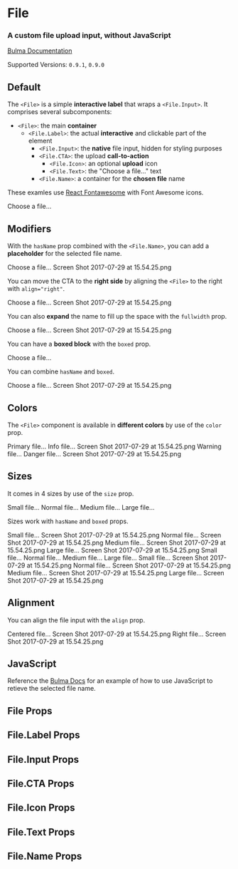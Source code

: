 


<Meta title="Form/File" component={File} />

# File

### A custom **file upload** input, without JavaScript

[Bulma Documentation](https://bulma.io/documentation/form/file/)

Supported Versions: `0.9.1`, `0.9.0`

## Default

The `<File>` is a simple **interactive label** that wraps a `<File.Input>`. It comprises several subcomponents:

- `<File>`: the main **container**
  - `<File.Label>`: the actual **interactive** and clickable part of the element
    - `<File.Input>`: the **native** file input, hidden for styling purposes
    - `<File.CTA>`: the upload **call-to-action**
      - `<File.Icon>`: an optional **upload** icon
      - `<File.Text>`: the "Choose a file…" text
    - `<File.Name>`: a container for the **chosen file** name

These examles use [React Fontawesome](https://github.com/FortAwesome/react-fontawesome) with Font Awesome icons.

<Canvas>
  <Story name="Default">
    <File>
      <File.Label>
        <File.Input name="resume" />
        <File.CTA>
          <File.Icon>
            <FontAwesomeIcon icon={faUpload} />
          </File.Icon>
          <File.Text>
            Choose a file...
          </File.Text>
        </File.CTA>
      </File.Label>
    </File>
  </Story>
</Canvas>

## Modifiers

With the `hasName` prop combined with the `<File.Name>`, you can add a **placeholder** for the selected file name.

<Canvas>
  <Story name="With name">
    <File hasName>
      <File.Label>
        <File.Input name="resume" />
        <File.CTA>
          <File.Icon>
            <FontAwesomeIcon icon={faUpload} />
          </File.Icon>
          <File.Text>
            Choose a file...
          </File.Text>
        </File.CTA>
        <File.Name>
          Screen Shot 2017-07-29 at 15.54.25.png
        </File.Name>
      </File.Label>
    </File>
  </Story>
</Canvas>

You can move the CTA to the **right side** by aligning the `<File>` to the right with `align="right"`.

<Canvas>
  <Story name="With CTA right">
    <File align="right" hasName>
      <File.Label>
        <File.Input name="resume" />
        <File.CTA>
          <File.Icon>
            <FontAwesomeIcon icon={faUpload} />
          </File.Icon>
          <File.Text>
            Choose a file...
          </File.Text>
        </File.CTA>
        <File.Name>
          Screen Shot 2017-07-29 at 15.54.25.png
        </File.Name>
      </File.Label>
    </File>
  </Story>
</Canvas>

You can also **expand** the name to fill up the space with the `fullwidth` prop.

<Canvas>
  <Story name="Fullwidth">
    <File hasName fullwidth>
      <File.Label>
        <File.Input name="resume" />
        <File.CTA>
          <File.Icon>
            <FontAwesomeIcon icon={faUpload} />
          </File.Icon>
          <File.Text>
            Choose a file...
          </File.Text>
        </File.CTA>
        <File.Name>
          Screen Shot 2017-07-29 at 15.54.25.png
        </File.Name>
      </File.Label>
    </File>
  </Story>
</Canvas>

You can have a **boxed block** with the `boxed` prop.

<Canvas>
  <Story name="Boxed">
    <File boxed>
      <File.Label>
        <File.Input name="resume" />
        <File.CTA>
          <File.Icon>
            <FontAwesomeIcon icon={faUpload} />
          </File.Icon>
          <File.Text>
            Choose a file...
          </File.Text>
        </File.CTA>
      </File.Label>
    </File>
  </Story>
</Canvas>

You can combine `hasName` and `boxed`.

<Canvas>
  <Story name="Boxed with name">
    <File hasName boxed>
      <File.Label>
        <File.Input name="resume" />
        <File.CTA>
          <File.Icon>
            <FontAwesomeIcon icon={faUpload} />
          </File.Icon>
          <File.Text>
            Choose a file...
          </File.Text>
        </File.CTA>
        <File.Name>
          Screen Shot 2017-07-29 at 15.54.25.png
        </File.Name>
      </File.Label>
    </File>
  </Story>
</Canvas>

## Colors

The `<File>` component is available in **different colors** by use of the `color` prop.

<Canvas>
  <Story name="Colors">
    <Field>
      <File color="primary">
        <File.Label>
          <File.Input name="resume" />
          <File.CTA>
            <File.Icon>
              <FontAwesomeIcon icon={faUpload} />
            </File.Icon>
            <File.Text>
              Primary file...
            </File.Text>
          </File.CTA>
        </File.Label>
      </File>
    </Field>
    <Field>
      <File color="info" hasName>
        <File.Label>
          <File.Input name="resume" />
          <File.CTA>
            <File.Icon>
              <FontAwesomeIcon icon={faUpload} />
            </File.Icon>
            <File.Text>
              Info file...
            </File.Text>
          </File.CTA>
          <File.Name>
            Screen Shot 2017-07-29 at 15.54.25.png
          </File.Name>
        </File.Label>
      </File>
    </Field>
    <Field>
      <File color="warning" boxed>
        <File.Label>
          <File.Input name="resume" />
          <File.CTA>
            <File.Icon>
              <FontAwesomeIcon icon={faCloudUploadAlt} />
            </File.Icon>
            <File.Text>
              Warning file...
            </File.Text>
          </File.CTA>
        </File.Label>
      </File>
    </Field>
    <Field>
      <File color="danger" boxed hasName>
        <File.Label>
          <File.Input name="resume" />
          <File.CTA>
            <File.Icon>
              <FontAwesomeIcon icon={faCloudUploadAlt} />
            </File.Icon>
            <File.Text>
              Danger file...
            </File.Text>
          </File.CTA>
          <File.Name>
            Screen Shot 2017-07-29 at 15.54.25.png
          </File.Name>
        </File.Label>
      </File>
    </Field>
  </Story>
</Canvas>

## Sizes

It comes in 4 sizes by use of the `size` prop.

<Canvas>
  <Story name="Sizes">
    <Field>
      <File size="small">
        <File.Label>
          <File.Input name="resume" />
          <File.CTA>
            <File.Icon>
              <FontAwesomeIcon icon={faUpload} />
            </File.Icon>
            <File.Text>
              Small file...
            </File.Text>
          </File.CTA>
        </File.Label>
      </File>
    </Field>
    <Field>
      <File>
        <File.Label>
          <File.Input name="resume" />
          <File.CTA>
            <File.Icon>
              <FontAwesomeIcon icon={faUpload} />
            </File.Icon>
            <File.Text>
              Normal file...
            </File.Text>
          </File.CTA>
        </File.Label>
      </File>
    </Field>
    <Field>
      <File size="medium">
        <File.Label>
          <File.Input name="resume" />
          <File.CTA>
            <File.Icon>
              <FontAwesomeIcon icon={faUpload} />
            </File.Icon>
            <File.Text>
              Medium file...
            </File.Text>
          </File.CTA>
        </File.Label>
      </File>
    </Field>
    <Field>
      <File size="large">
        <File.Label>
          <File.Input name="resume" />
          <File.CTA>
            <File.Icon>
              <FontAwesomeIcon icon={faUpload} />
            </File.Icon>
            <File.Text>
              Large file...
            </File.Text>
          </File.CTA>
        </File.Label>
      </File>
    </Field>
  </Story>
</Canvas>

Sizes work with `hasName` and `boxed` props.

<Canvas>
  <Story name="Sizes with name">
    <Field>
      <File size="small" hasName>
        <File.Label>
          <File.Input name="resume" />
          <File.CTA>
            <File.Icon>
              <FontAwesomeIcon icon={faUpload} />
            </File.Icon>
            <File.Text>
              Small file...
            </File.Text>
          </File.CTA>
          <File.Name>
            Screen Shot 2017-07-29 at 15.54.25.png
          </File.Name>
        </File.Label>
      </File>
    </Field>
    <Field>
      <File hasName>
        <File.Label>
          <File.Input name="resume" />
          <File.CTA>
            <File.Icon>
              <FontAwesomeIcon icon={faUpload} />
            </File.Icon>
            <File.Text>
              Normal file...
            </File.Text>
          </File.CTA>
          <File.Name>
            Screen Shot 2017-07-29 at 15.54.25.png
          </File.Name>
        </File.Label>
      </File>
    </Field>
    <Field>
      <File size="medium" hasName>
        <File.Label>
          <File.Input name="resume" />
          <File.CTA>
            <File.Icon>
              <FontAwesomeIcon icon={faUpload} />
            </File.Icon>
            <File.Text>
              Medium file...
            </File.Text>
          </File.CTA>
          <File.Name>
            Screen Shot 2017-07-29 at 15.54.25.png
          </File.Name>
        </File.Label>
      </File>
    </Field>
    <Field>
      <File size="large" hasName>
        <File.Label>
          <File.Input name="resume" />
          <File.CTA>
            <File.Icon>
              <FontAwesomeIcon icon={faUpload} />
            </File.Icon>
            <File.Text>
              Large file...
            </File.Text>
          </File.CTA>
          <File.Name>
            Screen Shot 2017-07-29 at 15.54.25.png
          </File.Name>
        </File.Label>
      </File>
    </Field>
  </Story>
</Canvas>

<Canvas>
  <Story name="Boxed sizes">
    <Field>
      <File size="small" boxed>
        <File.Label>
          <File.Input name="resume" />
          <File.CTA>
            <File.Icon>
              <FontAwesomeIcon icon={faUpload} />
            </File.Icon>
            <File.Text>
              Small file...
            </File.Text>
          </File.CTA>
        </File.Label>
      </File>
    </Field>
    <Field>
      <File boxed>
        <File.Label>
          <File.Input name="resume" />
          <File.CTA>
            <File.Icon>
              <FontAwesomeIcon icon={faUpload} />
            </File.Icon>
            <File.Text>
              Normal file...
            </File.Text>
          </File.CTA>
        </File.Label>
      </File>
    </Field>
    <Field>
      <File size="medium" boxed>
        <File.Label>
          <File.Input name="resume" />
          <File.CTA>
            <File.Icon>
              <FontAwesomeIcon icon={faUpload} />
            </File.Icon>
            <File.Text>
              Medium file...
            </File.Text>
          </File.CTA>
        </File.Label>
      </File>
    </Field>
    <Field>
      <File size="large" boxed>
        <File.Label>
          <File.Input name="resume" />
          <File.CTA>
            <File.Icon>
              <FontAwesomeIcon icon={faUpload} />
            </File.Icon>
            <File.Text>
              Large file...
            </File.Text>
          </File.CTA>
        </File.Label>
      </File>
    </Field>
  </Story>
</Canvas>

<Canvas>
  <Story name="Boxed sizes with name">
    <Field>
      <File size="small" boxed hasName>
        <File.Label>
          <File.Input name="resume" />
          <File.CTA>
            <File.Icon>
              <FontAwesomeIcon icon={faUpload} />
            </File.Icon>
            <File.Text>
              Small file...
            </File.Text>
          </File.CTA>
          <File.Name>
            Screen Shot 2017-07-29 at 15.54.25.png
          </File.Name>
        </File.Label>
      </File>
    </Field>
    <Field>
      <File boxed hasName>
        <File.Label>
          <File.Input name="resume" />
          <File.CTA>
            <File.Icon>
              <FontAwesomeIcon icon={faUpload} />
            </File.Icon>
            <File.Text>
              Normal file...
            </File.Text>
          </File.CTA>
          <File.Name>
            Screen Shot 2017-07-29 at 15.54.25.png
          </File.Name>
        </File.Label>
      </File>
    </Field>
    <Field>
      <File size="medium" boxed hasName>
        <File.Label>
          <File.Input name="resume" />
          <File.CTA>
            <File.Icon>
              <FontAwesomeIcon icon={faUpload} />
            </File.Icon>
            <File.Text>
              Medium file...
            </File.Text>
          </File.CTA>
          <File.Name>
            Screen Shot 2017-07-29 at 15.54.25.png
          </File.Name>
        </File.Label>
      </File>
    </Field>
    <Field>
      <File size="large" boxed hasName>
        <File.Label>
          <File.Input name="resume" />
          <File.CTA>
            <File.Icon>
              <FontAwesomeIcon icon={faUpload} />
            </File.Icon>
            <File.Text>
              Large file...
            </File.Text>
          </File.CTA>
          <File.Name>
            Screen Shot 2017-07-29 at 15.54.25.png
          </File.Name>
        </File.Label>
      </File>
    </Field>
  </Story>
</Canvas>

## Alignment

You can align the file input with the `align` prop.

<Canvas>
  <Story name="Alignment">
    <Field>
      <File align="center" color="success" boxed hasName>
        <File.Label>
          <File.Input name="resume" />
          <File.CTA>
            <File.Icon>
              <FontAwesomeIcon icon={faUpload} />
            </File.Icon>
            <File.Text>
              Centered file...
            </File.Text>
          </File.CTA>
          <File.Name>
            Screen Shot 2017-07-29 at 15.54.25.png
          </File.Name>
        </File.Label>
      </File>
    </Field>
    <Field>
      <File align="right" color="info" hasName>
        <File.Label>
          <File.Input name="resume" />
          <File.CTA>
            <File.Icon>
              <FontAwesomeIcon icon={faUpload} />
            </File.Icon>
            <File.Text>
              Right file...
            </File.Text>
          </File.CTA>
          <File.Name>
            Screen Shot 2017-07-29 at 15.54.25.png
          </File.Name>
        </File.Label>
      </File>
    </Field>
  </Story>
</Canvas>

## JavaScript

Reference the [Bulma Docs](https://bulma.io/documentation/form/file/#javascript) for an example of how to use JavaScript to retieve the selected file name.

## File Props

<ArgsTable of={File} />

## File.Label Props

<ArgsTable of={File.Label} />

## File.Input Props

<ArgsTable of={File.Input} />

## File.CTA Props

<ArgsTable of={File.CTA} />

## File.Icon Props

<ArgsTable of={File.Icon} />

## File.Text Props

<ArgsTable of={File.Text} />

## File.Name Props

<ArgsTable of={File.Name} />
